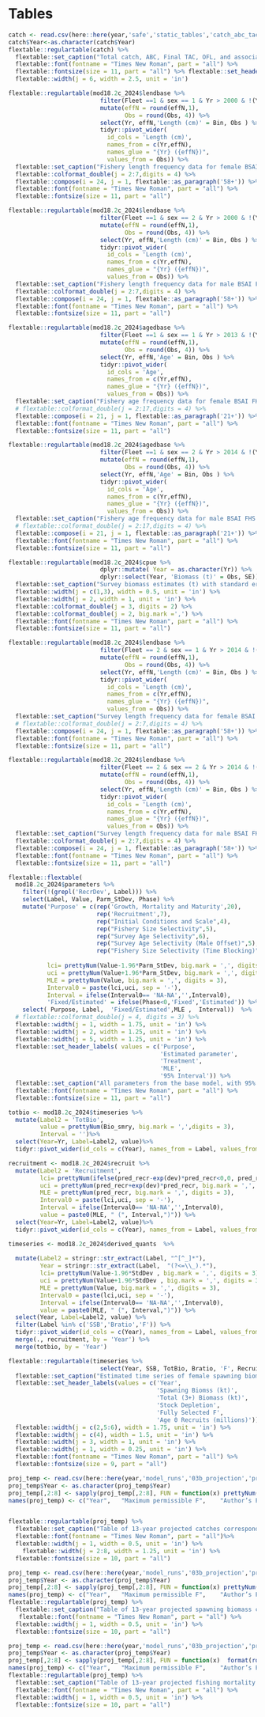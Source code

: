 \newpage

# Tables

```r
catch <- read.csv(here::here(year,'safe','static_tables','catch_abc_tac_ofl_mgmt.csv'))
catch$Year<-as.character(catch$Year)
flextable::regulartable(catch) %>%
  flextable::set_caption("Total catch, ABC, Final TAC, OFL, and associated management measures for BSAI FHS since 2007. The Total column are the catches used in the assessment and projection model. Catch at age and length are provided in separate tables. Catch Accounting System via AKFIN database.")%>%
  flextable::font(fontname = "Times New Roman", part = "all") %>%
  flextable::fontsize(size = 11, part = "all") %>% flextable::set_header_labels( values = c('Year',  'Total Catch (t)',    'ABC',  'TAC',  'OFL','Management Measures')) %>%
  flextable::width(j = 6, width = 2.5, unit = 'in') 
```

\pagebreak

```r
flextable::regulartable(mod18.2c_2024$lendbase %>%
                          filter(Fleet ==1 & sex == 1 & Yr > 2000 & !(Yr %in% unique(mod18.2c_2024$ghostlendbase$Yr[mod18.2c_2024$ghostlendbase$Fleet==1]))) %>%
                          mutate(effN = round(effN,1),
                                 Obs = round(Obs, 4)) %>%
                          select(Yr, effN,'Length (cm)' = Bin, Obs ) %>%  
                          tidyr::pivot_wider(
                            id_cols = 'Length (cm)',
                            names_from = c(Yr,effN),
                            names_glue = "{Yr} ({effN})",
                            values_from = Obs)) %>%
  flextable::set_caption("Fishery length frequency data for female BSAI FHS since 2000 used in the model. Input sample sizes are in parentheses.") %>%
  flextable::colformat_double(j = 2:7,digits = 4) %>%
  flextable::compose(i = 24, j = 1, flextable::as_paragraph('58+')) %>%
  flextable::font(fontname = "Times New Roman", part = "all") %>%
  flextable::fontsize(size = 11, part = "all")

```

\pagebreak

```r
flextable::regulartable(mod18.2c_2024$lendbase %>%
                          filter(Fleet ==1 & sex == 2 & Yr > 2000 & !(Yr %in% unique(mod18.2c_2024$ghostlendbase$Yr[mod18.2c_2024$ghostlendbase$Fleet==1]))) %>%
                          mutate(effN = round(effN,1),
                                 Obs = round(Obs, 4)) %>%
                          select(Yr, effN,'Length (cm)' = Bin, Obs ) %>%  
                          tidyr::pivot_wider(
                            id_cols = 'Length (cm)',
                            names_from = c(Yr,effN),
                            names_glue = "{Yr} ({effN})",
                            values_from = Obs)) %>%
  flextable::set_caption("Fishery length frequency data for male BSAI FHS since 2000 used in the model. Input sample sizes are in parentheses.") %>%
  flextable::colformat_double(j = 2:7,digits = 4) %>%
  flextable::compose(i = 24, j = 1, flextable::as_paragraph('58+')) %>%
  flextable::font(fontname = "Times New Roman", part = "all") %>%
  flextable::fontsize(size = 11, part = "all")

```

\pagebreak

```r
flextable::regulartable(mod18.2c_2024$agedbase %>%
                          filter(Fleet ==1 & sex == 1 & Yr > 2013 & !(Yr %in% unique(mod18.2c_2024$ghostagedbase$Yr[mod18.2c_2024$ghostagedbase$Fleet==1]))) %>%
                          mutate(effN = round(effN,1),
                                 Obs = round(Obs, 4)) %>%
                          select(Yr, effN,'Age' = Bin, Obs ) %>%  
                          tidyr::pivot_wider(
                            id_cols = 'Age',
                            names_from = c(Yr,effN),
                            names_glue = "{Yr} ({effN})",
                            values_from = Obs)) %>%
  flextable::set_caption("Fishery age frequency data for female BSAI FHS in last ten years used in the model. Input sample sizes are in parentheses.") %>%
  # flextable::colformat_double(j = 2:17,digits = 4) %>%
  flextable::compose(i = 21, j = 1, flextable::as_paragraph('21+')) %>%
  flextable::font(fontname = "Times New Roman", part = "all") %>%
  flextable::fontsize(size = 11, part = "all")

```
\pagebreak

```r
flextable::regulartable(mod18.2c_2024$agedbase %>%
                          filter(Fleet ==1 & sex == 2 & Yr > 2014 & !(Yr %in% unique(mod18.2c_2024$ghostagedbase$Yr[mod18.2c_2024$ghostagedbase$Fleet==1]))) %>%
                          mutate(effN = round(effN,1),
                                 Obs = round(Obs, 4)) %>%
                          select(Yr, effN,'Age' = Bin, Obs ) %>%  
                          tidyr::pivot_wider(
                            id_cols = 'Age',
                            names_from = c(Yr,effN),
                            names_glue = "{Yr} ({effN})",
                            values_from = Obs)) %>%
  flextable::set_caption("Fishery age frequency data for male BSAI FHS in last ten years used in the model. Input sample sizes are in parentheses.") %>%
  # flextable::colformat_double(j = 2:17,digits = 4) %>%
  flextable::compose(i = 21, j = 1, flextable::as_paragraph('21+')) %>%
  flextable::font(fontname = "Times New Roman", part = "all") %>%
  flextable::fontsize(size = 11, part = "all")
```

\pagebreak

```r
flextable::regulartable(mod18.2c_2024$cpue %>%
                          dplyr::mutate( Year = as.character(Yr)) %>%
                          dplyr::select(Year, 'Biomass (t)' = Obs, SE)) %>%
  flextable::set_caption("Survey biomass estimates (t) with standard error (SE) for BSAI FHS.") %>%
  flextable::width(j = c(1,3), width = 0.5, unit = 'in') %>%
  flextable::width(j = 2, width = 1, unit = 'in') %>%
  flextable::colformat_double(j = 3, digits = 2) %>%
  flextable::colformat_double(j = 2, big.mark =',') %>%
  flextable::font(fontname = "Times New Roman", part = "all") %>%
  flextable::fontsize(size = 11, part = "all")
```

\pagebreak

```r
flextable::regulartable(mod18.2c_2024$lendbase %>%
                          filter(Fleet == 2 & sex == 1 & Yr > 2014 & !(Yr %in% unique(mod18.2c_2024$ghostlendbase$Yr[mod18.2c_2024$ghostlendbase$Fleet==2]))) %>%
                          mutate(effN = round(effN,1),
                                 Obs = round(Obs, 4)) %>%
                          select(Yr, effN,'Length (cm)' = Bin, Obs ) %>%  
                          tidyr::pivot_wider(
                            id_cols = 'Length (cm)',
                            names_from = c(Yr,effN),
                            names_glue = "{Yr} ({effN})",
                            values_from = Obs)) %>%
  flextable::set_caption("Survey length frequency data for female BSAI FHS for last ten years used in the model. Input sample sizes are in parentheses.") %>%
  # flextable::colformat_double(j = 2:7,digits = 4) %>%
  flextable::compose(i = 24, j = 1, flextable::as_paragraph('58+')) %>%
  flextable::font(fontname = "Times New Roman", part = "all") %>%
  flextable::fontsize(size = 11, part = "all")

```

\pagebreak


```r
flextable::regulartable(mod18.2c_2024$lendbase %>%
                          filter(Fleet == 2 & sex == 2 & Yr > 2014 & !(Yr %in% unique(mod18.2c_2024$ghostlendbase$Yr[mod18.2c_2024$ghostlendbase$Fleet==2]))) %>%
                          mutate(effN = round(effN,1),
                                 Obs = round(Obs, 4)) %>%
                          select(Yr, effN,'Length (cm)' = Bin, Obs ) %>%  
                          tidyr::pivot_wider(
                            id_cols = 'Length (cm)',
                            names_from = c(Yr,effN),
                            names_glue = "{Yr} ({effN})",
                            values_from = Obs)) %>%
  flextable::set_caption("Survey length frequency data for male BSAI FHS for last ten years used in the model. Input sample sizes are in parentheses.") %>%
  flextable::colformat_double(j = 2:7,digits = 4) %>%
  flextable::compose(i = 24, j = 1, flextable::as_paragraph('58+')) %>%
  flextable::font(fontname = "Times New Roman", part = "all") %>%
  flextable::fontsize(size = 11, part = "all")

```

\pagebreak

```r

flextable::flextable(
  mod18.2c_2024$parameters %>%
    filter(!(grepl('RecrDev', Label))) %>%
    select(Label, Value, Parm_StDev, Phase) %>%
    mutate('Purpose' = c(rep('Growth, Mortality and Maturity',20),
                         rep('Recruitment',7),
                         rep("Initial Conditions and Scale",4),
                         rep("Fishery Size Selectivity",5),
                         rep("Survey Age Selectivity",6),
                         rep("Survey Age Selectivity (Male Offset)",5),
                         rep("Fishery Size Selectivity (Time Blocking)",4)),
           
           lci= prettyNum(Value-1.96*Parm_StDev, big.mark = ',', digits = 3),
           uci = prettyNum(Value+1.96*Parm_StDev, big.mark = ',', digits = 3),
           MLE = prettyNum(Value, big.mark = ',', digits = 3),
           Interval0 = paste(lci,uci, sep = '-'),
           Interval = ifelse(Interval0== 'NA-NA','',Interval0),
           'Fixed/Estimated' = ifelse(Phase<0,'Fixed','Estimated')) %>%
    select( Purpose, Label,  'Fixed/Estimated',MLE ,  Interval))  %>%
  # flextable::colformat_double(j = 4, digits = 3) %>%
  flextable::width(j = 1, width = 1.75, unit = 'in') %>%
  flextable::width(j = 2, width = 1.25, unit = 'in') %>%
  flextable::width(j = 5, width = 1.25, unit = 'in') %>%
  flextable::set_header_labels( values = c('Purpose',
                                           'Estimated parameter',
                                           'Treatment',
                                           'MLE',
                                           '95% Interval')) %>%
  flextable::set_caption("All parameters from the base model, with 95% credible intervals.") %>%
  flextable::font(fontname = "Times New Roman", part = "all") %>%
  flextable::fontsize(size = 11, part = "all")
```

\pagebreak


```r

totbio <- mod18.2c_2024$timeseries %>%
  mutate(Label2 = 'TotBio',
         value = prettyNum(Bio_smry, big.mark = ',',digits = 3),
         Interval = '')%>%
  select(Year=Yr, Label=Label2, value)%>%
  tidyr::pivot_wider(id_cols = c(Year), names_from = Label, values_from = value)

recruitment <- mod18.2c_2024$recruit %>%
  mutate(Label2 = 'Recruitment',
         lci= prettyNum(ifelse(pred_recr-exp(dev)*pred_recr<0,0, pred_recr-exp(dev)*pred_recr), big.mark = ',', digits = 3),
         uci = prettyNum(pred_recr+exp(dev)*pred_recr, big.mark = ',', digits = 3),
         MLE = prettyNum(pred_recr, big.mark = ',', digits = 3),
         Interval0 = paste(lci,uci, sep = '-'),
         Interval = ifelse(Interval0== 'NA-NA','',Interval0),
         value = paste0(MLE, " (", Interval,")")) %>%
  select(Year=Yr, Label=Label2, value)%>%
  tidyr::pivot_wider(id_cols = c(Year), names_from = Label, values_from = value)

timeseries <- mod18.2c_2024$derived_quants  %>%
  
  mutate(Label2 = stringr::str_extract(Label, "^[^_]*"),
         Year = stringr::str_extract(Label,  "(?<=\\_).*"),
         lci= prettyNum(Value-1.96*StdDev , big.mark = ',', digits = 3),
         uci = prettyNum(Value+1.96*StdDev , big.mark = ',', digits = 3),
         MLE = prettyNum(Value, big.mark = ',', digits = 3),
         Interval0 = paste(lci,uci, sep = '-'),
         Interval = ifelse(Interval0== 'NA-NA','',Interval0),
         value = paste0(MLE, " (", Interval,")")) %>%
  select(Year, Label=Label2, value) %>%
  filter(Label %in% c('SSB','Bratio','F')) %>%
  tidyr::pivot_wider(id_cols = c(Year), names_from = Label, values_from = value) %>%
  merge(., recruitment, by = 'Year') %>%
  merge(totbio, by = 'Year')

flextable::regulartable(timeseries %>%
                          select(Year, SSB, TotBio, Bratio, 'F', Recruitment)) %>%
  flextable::set_caption("Estimated time series of female spawning biomass, total biomass,  fully-selected fishing mortality rate, age 0 Recruitment, for BSAI FHS. Values shown are the median and 95% confidence intervals (parentheses); these are not available for total biomass. The average number of recruits from 1977-present is 1.03 million.") %>%
  flextable::set_header_labels(values = c('Year',
                                          'Spawning Biomss (kt)',
                                          'Total (3+) Biomass (kt)',
                                          'Stock Depletion',
                                          'Fully Selected F',
                                          'Age 0 Recruits (millions)')) %>%
  flextable::width(j = c(2,5:6), width = 1.75, unit = 'in') %>%
  flextable::width(j = c(4), width = 1.5, unit = 'in') %>%
  flextable::width(j = 3, width = 1, unit = 'in') %>%
  flextable::width(j = 1, width = 0.25, unit = 'in') %>%
  flextable::font(fontname = "Times New Roman", part = "all") %>%
  flextable::fontsize(size = 9, part = "all")
```
\pagebreak

```r
proj_temp <- read.csv(here::here(year,'model_runs','03b_projection','proj_CMean.csv'))
proj_temp$Year <- as.character(proj_temp$Year)
proj_temp[,2:8] <- sapply(proj_temp[,2:8], FUN = function(x) prettyNum(round(x),big.mark = ','))
names(proj_temp) <- c("Year",	"Maximum permissible F",	"Author’s F* (pre-specified catch)",	"Half maximum F",	"5-year average F",	"No fishing",	"Overfished",	"Approaching overfished")


flextable::regulartable(proj_temp) %>%
  flextable::set_caption("Table of 13-year projected catches corresponding to the alternative harvest scenarios, using stochastic methods if possible (mean values or other statistics may be shown in the case of stochastic recruitment scenarios). This set of projections encompasses six harvest scenarios designed to satisfy the requirements of Amendment 56, the National Environmental Protection Act, and the Magnuson-Stevens Fishery Conservation and Management Act (MSFCMA). For a description of scenarios see Projections and Harvest Alternatives. All units in t.") %>%
  flextable::font(fontname = "Times New Roman", part = "all")%>%
  flextable::width(j = 1, width = 0.5, unit = 'in') %>%
    flextable::width(j = 2:8, width = 1.25, unit = 'in') %>%
  flextable::fontsize(size = 10, part = "all")
```

\pagebreak

```r
proj_temp <- read.csv(here::here(year,'model_runs','03b_projection','proj_SSBMean.csv'))
proj_temp$Year <- as.character(proj_temp$Year)
proj_temp[,2:8] <- sapply(proj_temp[,2:8], FUN = function(x) prettyNum(round(x),big.mark = ','))
names(proj_temp) <- c("Year",	"Maximum permissible F",	"Author’s F* (pre-specified catch)",	"Half maximum F",	"5-year average F",	"No fishing",	"Overfished",	"Approaching overfished")
flextable::regulartable(proj_temp) %>%
  flextable::set_caption("Table of 13-year projected spawning biomass corresponding to the alternative harvest scenarios, using stochastic methods if possible (mean values or other statistics may be shown in the case of stochastic recruitment scenarios). This set of projections encompasses six harvest scenarios designed to satisfy the requirements of Amendment 56, the National Environmental Protection Act, and the Magnuson-Stevens Fishery Conservation and Management Act (MSFCMA). For a description of scenarios see Projections and Harvest Alternatives. All units in t.")%>%
   flextable::font(fontname = "Times New Roman", part = "all") %>%
  flextable::width(j = 1, width = 0.5, unit = 'in') %>%
  flextable::fontsize(size = 10, part = "all")
```

\pagebreak

```r
proj_temp <- read.csv(here::here(year,'model_runs','03b_projection','proj_F_mean.csv'))
proj_temp$Year <- as.character(proj_temp$Year)
proj_temp[,2:8] <- sapply(proj_temp[,2:8], FUN = function(x)  format(round(as.numeric(x), 2), nsmall = 3))
names(proj_temp) <- c("Year",	"Maximum permissible F",	"Author’s F* (pre-specified catch)",	"Half maximum F",	"5-year average F",	"No fishing",	"Overfished",	"Approaching overfished")
flextable::regulartable(proj_temp) %>%
  flextable::set_caption("Table of 13-year projected fishing mortality rates corresponding to the alternative harvest scenarios, using stochastic methods if possible (mean values or other statistics may be shown in the case of stochastic recruitment scenarios). This set of projections encompasses six harvest scenarios designed to satisfy the requirements of Amendment 56, the National Environmental Protection Act, and the Magnuson-Stevens Fishery Conservation and Management Act (MSFCMA). For a description of scenarios see Projections and Harvest Alternatives. All units in t.")%>%
  flextable::font(fontname = "Times New Roman", part = "all") %>%
  flextable::width(j = 1, width = 0.5, unit = 'in') %>%
  flextable::fontsize(size = 10, part = "all")
```


